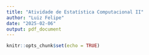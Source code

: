 ```yaml
---
title: "Atividade de Estatística Computacional II"
author: "Luiz Felipe"
date: "2025-02-06"
output: pdf_document
---
```


```r
knitr::opts_chunk$set(echo = TRUE)
```

